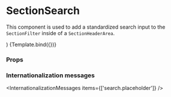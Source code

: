 
<Meta title="Components/Section/SectionSearch" component={SectionSearch} />

# SectionSearch

This component is used to add a standardized search input to the `SectionFilter` inside of a `SectionHeaderArea`.

  <Section>
    <SectionHeaderArea>
      <SectionFilter defaultValues={{ search: '' }} onSubmit={action('filter')}>
        <SectionSearch {...args} id="search" />
      </SectionFilter>
    </SectionHeaderArea>
  </Section>
)

<Canvas>
  <Story name="Default">{Template.bind({})}</Story>
</Canvas>

### Props

<ArgsTable story="Default" />

### Internationalization messages

<InternationalizationMessages items={['search.placeholder']} />

